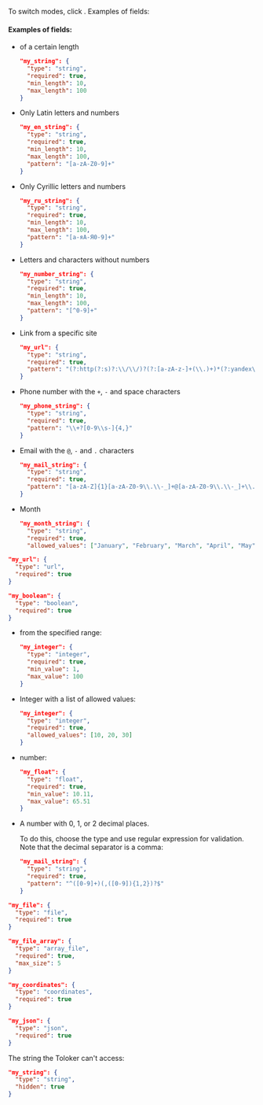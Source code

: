 

To switch modes, click <img src="https://tlkfrontprod.azureedge.net/portal-production/static/uploaded/images/1675425172020/1675425172020_original_svg.svg" alt="" />. Examples of fields:

#### Examples of fields:

<Cut title="Text in different formats">

- <Term term="String"><TolokaRequesterSourceString/></Term> of a certain length

    ```json
    "my_string": {
      "type": "string",
      "required": true,
      "min_length": 10,
      "max_length": 100
    }
    ```

- Only Latin letters and numbers

    ```json
    "my_en_string": {
      "type": "string",
      "required": true,
      "min_length": 10,
      "max_length": 100,
      "pattern": "[a-zA-Z0-9]+"
    }
    ```

- Only Cyrillic letters and numbers

    ```json
    "my_ru_string": {
      "type": "string",
      "required": true,
      "min_length": 10,
      "max_length": 100,
      "pattern": "[а-яА-Я0-9]+"
    }
    ```

- Letters and characters without numbers

    ```json
    "my_number_string": {
      "type": "string",
      "required": true,
      "min_length": 10,
      "max_length": 100,
      "pattern": "[^0-9]+"
    }
    ```

- Link from a specific site

    ```json
    "my_url": {
      "type": "string",
      "required": true,
      "pattern": "(?:http(?:s)?:\\/\\/)?(?:[a-zA-z-]+(\\.)+)*(?:yandex\\.ru){1}(\\/|\\/[a-zA-Z-\\._~:/\\?#\\[\\]@!\\$&'\\(\\)\\*\\+,;=]+)?"
    }
    ```

- Phone number with the `+`, `-` and space characters

    ```json
    "my_phone_string": {
      "type": "string",
      "required": true,
      "pattern": "\\+?[0-9\\s-]{4,}"
    }
    ```

- Email with the `@`, `-` and `.` characters

    ```json
    "my_mail_string": {
      "type": "string",
      "required": true,
      "pattern": "[a-zA-Z]{1}[a-zA-Z0-9\\.\\-_]+@[a-zA-Z0-9\\.\\-_]+\\.[a-zA-Z]{2,}"
    }
    ```

- Month

    ```json
    "my_month_string": {
      "type": "string",
      "required": true,
      "allowed_values": ["January", "February", "March", "April", "May", "June", "July", "August", "September", "October" "November", "December"] }
    ```

</Cut>

<Cut title="Link">

```json
"my_url": {
  "type": "url",
  "required": true
}
```

</Cut>

<Cut title="Boolean">

```json
"my_boolean": {
  "type": "boolean",
  "required": true
}
```

</Cut>

<Cut title="Numbers">

- <Term term="Integer"><TolokaRequesterSourceInteger/></Term> from the specified range:

    ```json
    "my_integer": {
      "type": "integer",
      "required": true,
      "min_value": 1,
      "max_value": 100
    }
    ```

- Integer with a list of allowed values:

    ```json
    "my_integer": {
      "type": "integer",
      "required": true,
      "allowed_values": [10, 20, 30]
    }
    ```

- <Term term="Fractional"><TolokaRequesterSourceFloat/></Term> number:

    ```json
    "my_float": {
      "type": "float",
      "required": true,
      "min_value": 10.11,
      "max_value": 65.51
    }
    ```

- A number with 0, 1, or 2 decimal places.

    To do this, choose the <Term term="string"><TolokaRequesterSourceString/></Term> type and use regular expression for validation. Note that the decimal separator is a comma:

    ```json
    "my_mail_string": {
      "type": "string",
      "required": true,
      "pattern": "^([0-9]+)(,([0-9]){1,2})?$"
    }
    ```

</Cut>

<Cut title="File">

```json
"my_file": {
  "type": "file",
  "required": true
}
```

</Cut>

<Cut title="Array of files">

```json
"my_file_array": {
  "type": "array_file",
  "required": true,
  "max_size": 5
}
```

</Cut>

<Cut title="Coordinates">

```json
"my_coordinates": {
  "type": "coordinates",
  "required": true
}
```

</Cut>

<Cut title="JSON">

```json
"my_json": {
  "type": "json",
  "required": true
}
```

</Cut>

<Cut title="Hidden field">

The string the Toloker can't access:

```json
"my_string": {
  "type": "string",
  "hidden": true
}
```

</Cut>